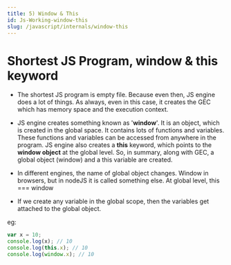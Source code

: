 ```yaml
---
title: 5) Window & This
id: Js-Working-window-this
slug: /javascript/internals/window-this
---
```



# Shortest JS Program, window & this keyword

- The shortest JS program is empty file. Because even then, JS engine does a lot of things. As always, even in this case, it creates the GEC which has memory space and the execution context.

- JS engine creates something known as '**window**'. It is an object, which is created in the global space. It contains lots of functions and variables. These functions and variables can be accessed from anywhere in the program. JS engine also creates a **this** keyword, which points to the **window object** at the global level. So, in summary, along with GEC, a global object (window) and a this variable are created.

- In different engines, the name of global object changes. Window in browsers, but in nodeJS it is called something else. At global level, this === window

- If we create any variable in the global scope, then the variables get attached to the global object.

eg:

```js
var x = 10;
console.log(x); // 10
console.log(this.x); // 10
console.log(window.x); // 10
```
